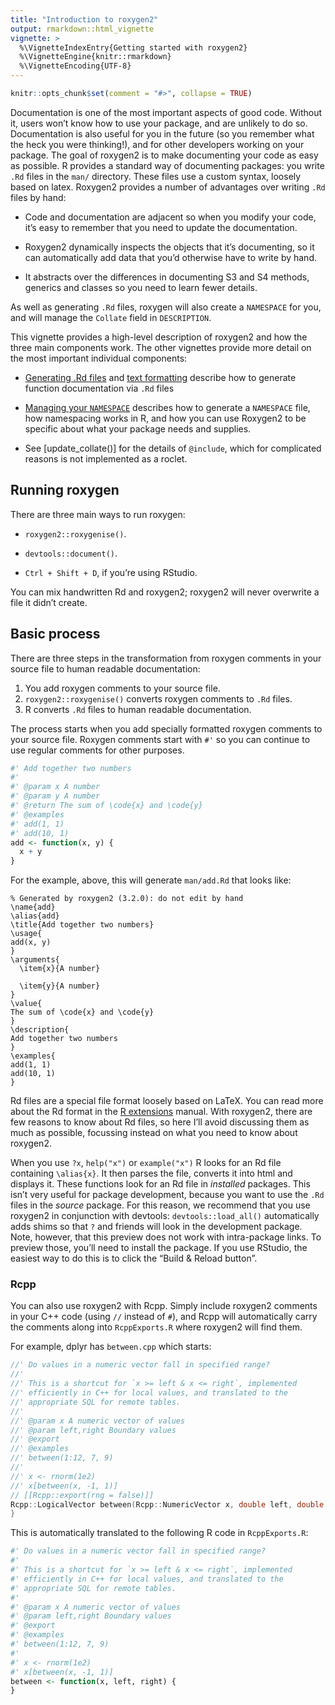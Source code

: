 ```yaml
---
title: "Introduction to roxygen2"
output: rmarkdown::html_vignette
vignette: >
  %\VignetteIndexEntry{Getting started with roxygen2}
  %\VignetteEngine{knitr::rmarkdown}
  %\VignetteEncoding{UTF-8}
---
```


```r
knitr::opts_chunk$set(comment = "#>", collapse = TRUE)
```

Documentation is one of the most important aspects of good code. Without it, users won't know how to use your package, and are unlikely to do so. Documentation is also useful for you in the future (so you remember what the heck you were thinking!), and for other developers working on your package. The goal of roxygen2 is to make documenting your code as easy as possible. R provides a standard way of documenting packages: you write `.Rd` files in the `man/` directory. These files use a custom syntax, loosely based on latex. Roxygen2 provides a number of advantages over writing `.Rd` files by hand:

* Code and documentation are adjacent so when you modify your code, it's easy
  to remember that you need to update the documentation.

* Roxygen2 dynamically inspects the objects that it's documenting, so it
  can automatically add data that you'd otherwise have to write by hand.

* It abstracts over the differences in documenting S3 and S4 methods,
  generics and classes so you need to learn fewer details.

As well as generating `.Rd` files, roxygen will also create a `NAMESPACE` for you, and will manage the `Collate` field in `DESCRIPTION`.

This vignette provides a high-level description of roxygen2 and how the three main components work. The other vignettes provide more detail on the most important individual components:

* [Generating .Rd files](rd.html) and [text formatting](rd-formatting.html)
  describe how to generate function documentation via `.Rd` files

* [Managing your `NAMESPACE`](namespace.html) describes how to generate
  a `NAMESPACE` file, how namespacing works in R, and how you can use Roxygen2 to be
  specific about what your package needs and supplies.

* See [update_collate()] for the details of `@include`, which for complicated
  reasons is not implemented as a roclet.

## Running roxygen

There are three main ways to run roxygen:

* `roxygen2::roxygenise()`.

* `devtools::document()`.

* `Ctrl + Shift + D`, if you're using RStudio.

You can mix handwritten Rd and roxygen2; roxygen2 will never overwrite a file it didn't create. 

## Basic process

There are three steps in the transformation from roxygen comments in your source file to human readable documentation:

1. You add roxygen comments to your source file.
2. `roxygen2::roxygenise()` converts roxygen comments to `.Rd` files.
3. R converts `.Rd` files to human readable documentation.

The process starts when you add specially formatted roxygen comments to your source file. Roxygen comments start with `#'` so you can continue to use regular comments for other purposes.

```r
#' Add together two numbers
#'
#' @param x A number
#' @param y A number
#' @return The sum of \code{x} and \code{y}
#' @examples
#' add(1, 1)
#' add(10, 1)
add <- function(x, y) {
  x + y
}
```

For the example, above, this will generate `man/add.Rd` that looks like:

```
% Generated by roxygen2 (3.2.0): do not edit by hand
\name{add}
\alias{add}
\title{Add together two numbers}
\usage{
add(x, y)
}
\arguments{
  \item{x}{A number}

  \item{y}{A number}
}
\value{
The sum of \code{x} and \code{y}
}
\description{
Add together two numbers
}
\examples{
add(1, 1)
add(10, 1)
}
```

Rd files are a special file format loosely based on LaTeX. You can read more about the Rd format in the [R extensions](https://cran.r-project.org/doc/manuals/R-exts.html#Rd-format) manual. With roxygen2, there are few reasons to know about Rd files, so here I'll avoid discussing them as much as possible, focussing instead on what you need to know about roxygen2.

When you use `?x`, `help("x")` or `example("x")` R looks for an Rd file containing `\alias{x}`. It then parses the file, converts it into html and displays it. These functions look for an Rd file in _installed_ packages. This isn't very useful for package development, because you want to use the `.Rd` files in the _source_ package. For this reason, we recommend that you use roxygen2 in conjunction with devtools: `devtools::load_all()` automatically adds shims so that `?` and friends will look in the development package. Note, however, that this preview does not work with intra-package links. To preview those, you'll need to install the package. If you use RStudio, the easiest way to do this is to click the "Build & Reload button".

### Rcpp

You can also use roxygen2 with Rcpp. Simply include roxygen2 comments in your C++ code (using `//` instead of `#`), and Rcpp will automatically carry the comments along into `RcppExports.R` where roxygen2 will find them. 

For example, dplyr has `between.cpp` which starts:

```cpp
//' Do values in a numeric vector fall in specified range?
//'
//' This is a shortcut for `x >= left & x <= right`, implemented
//' efficiently in C++ for local values, and translated to the
//' appropriate SQL for remote tables.
//'
//' @param x A numeric vector of values
//' @param left,right Boundary values
//' @export
//' @examples
//' between(1:12, 7, 9)
//'
//' x <- rnorm(1e2)
//' x[between(x, -1, 1)]
// [[Rcpp::export(rng = false)]]
Rcpp::LogicalVector between(Rcpp::NumericVector x, double left, double right) {
}
```

This is automatically translated to the following R code in `RcppExports.R`:

```r
#' Do values in a numeric vector fall in specified range?
#'
#' This is a shortcut for `x >= left & x <= right`, implemented
#' efficiently in C++ for local values, and translated to the
#' appropriate SQL for remote tables.
#'
#' @param x A numeric vector of values
#' @param left,right Boundary values
#' @export
#' @examples
#' between(1:12, 7, 9)
#'
#' x <- rnorm(1e2)
#' x[between(x, -1, 1)]
between <- function(x, left, right) {
}
```

